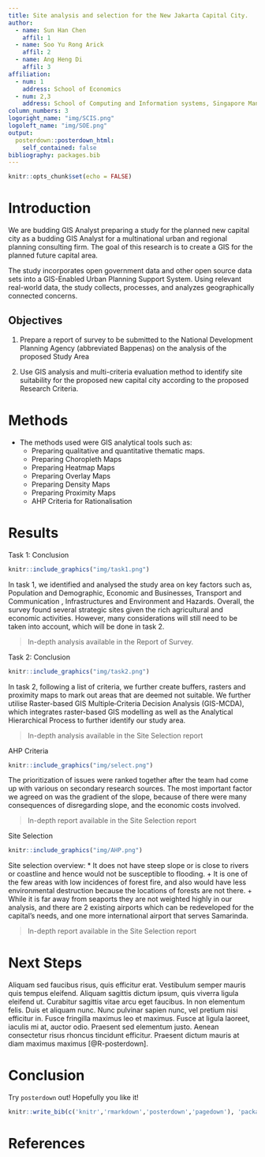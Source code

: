 ```yaml
---
title: Site analysis and selection for the New Jakarta Capital City.
author:
  - name: Sun Han Chen
    affil: 1
  - name: Soo Yu Rong Arick
    affil: 2
  - name: Ang Heng Di
    affil: 3
affiliation:
  - num: 1
    address: School of Economics
  - num: 2,3
    address: School of Computing and Information systems, Singapore Management University
column_numbers: 3
logoright_name: "img/SCIS.png"
logoleft_name: "img/SOE.png"
output: 
  posterdown::posterdown_html:
    self_contained: false
bibliography: packages.bib
---
```


```r
knitr::opts_chunk$set(echo = FALSE)
```

# Introduction
We are budding GIS Analyst preparing a study for the planned new capital city as a budding GIS Analyst for a multinational urban and regional planning consulting firm. The goal of this research is to create a GIS for the planned future capital area.

The study incorporates open government data and other open source data sets into a GIS-Enabled Urban Planning Support System. Using relevant real-world data, the study collects, processes, and analyzes geographically connected concerns.

## Objectives
1. Prepare a report of survey to be submitted to the National Development Planning Agency (abbreviated Bappenas) on the analysis of the proposed Study Area

2. Use GIS analysis and multi-criteria evaluation method to identify site suitability for the proposed new capital city according to the proposed Research Criteria.

# Methods
* The methods used were GIS analytical tools such as:
  + Preparing qualitative and quantitative thematic maps.
  + Preparing Choropleth Maps
  + Preparing Heatmap Maps 
  + Preparing Overlay Maps
  + Preparing Density Maps
  + Preparing Proximity Maps
  + AHP Criteria for Rationalisation

# Results

Task 1: Conclusion

```r
knitr::include_graphics("img/task1.png")
```

In task 1, we identified and analysed the study area on key factors such as, Population and Demographic, Economic and Businesses, Transport and Communication , Infrastructures and Environment and Hazards. Overall, the survey found several strategic sites given the rich agricultural and economic activities. However, many considerations will still need to be taken into account, which will be done in task 2.  

> In-depth analysis available in the Report of Survey.

Task 2: Conclusion

```r
knitr::include_graphics("img/task2.png")
```

In task 2, following a list of criteria, we further create buffers, rasters and proximity maps to mark out areas that are deemed not suitable. We further utilise Raster-based GIS Multiple‐Criteria Decision Analysis (GIS-MCDA), which integrates raster-based GIS modelling as well as the Analytical Hierarchical Process to further identify our study area.

> In-depth analysis available in the Site Selection report

AHP Criteria

```r
knitr::include_graphics("img/select.png")
```

The prioritization of issues were ranked together after the team had come up with various on secondary research sources. The most important factor we agreed on was the gradient of the slope, because of there were many consequences of disregarding slope, and the economic costs involved.

> In-depth report available in the Site Selection report

Site Selection

```r
knitr::include_graphics("img/AHP.png")
```

Site selection overview:
* It does not have steep slope or is close to rivers or coastline and hence would not be susceptible to flooding.
+ It is one of the few areas with low incidences of forest fire, and also would have less environmental destruction because the locations of forests are not there.
+ While it is far away from seaports they are not weighted highly in our analysis, and there are 2 existing airports which can be redeveloped for the capital’s needs, and one more international airport that serves Samarinda.

> In-depth report available in the Site Selection report

# Next Steps

Aliquam sed faucibus risus, quis efficitur erat. Vestibulum semper mauris quis tempus eleifend. Aliquam sagittis dictum ipsum, quis viverra ligula eleifend ut. Curabitur sagittis vitae arcu eget faucibus. In non elementum felis. Duis et aliquam nunc. Nunc pulvinar sapien nunc, vel pretium nisi efficitur in. Fusce fringilla maximus leo et maximus. Fusce at ligula laoreet, iaculis mi at, auctor odio. Praesent sed elementum justo. Aenean consectetur risus rhoncus tincidunt efficitur. Praesent dictum mauris at diam maximus maximus [@R-posterdown].

# Conclusion

Try `posterdown` out! Hopefully you like it!

```r
knitr::write_bib(c('knitr','rmarkdown','posterdown','pagedown'), 'packages.bib')
```

# References
